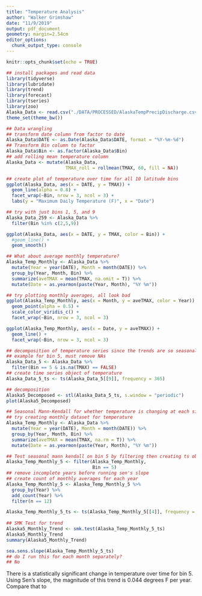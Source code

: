 ```yaml
---
title: "Temperature Analysis"
author: "Walker Grimshaw"
date: "11/9/2019"
output: pdf_document
geometry: margin=2.54cm
editor_options: 
  chunk_output_type: console
---
```


```r
knitr::opts_chunk$set(echo = TRUE)
```

```r
## install packages and read data
library(tidyverse)
library(lubridate)
library(trend)
library(forecast)
library(tseries)
library(zoo)
Alaska_Data <- read.csv("./DATA/PROCESSED/AlaskaTempPrecipDischarge.csv")
theme_set(theme_bw())
```

```r
## Data wrangling
## transform date column from factor to date
Alaska_Data$DATE <- as.Date(Alaska_Data$DATE, format = "%Y-%m-%d")
## Transform Bin column to factor
Alaska_Data$Bin <- as.factor(Alaska_Data$Bin)
## add rolling mean temperature column
Alaska_Data <- mutate(Alaska_Data,
                      TMAX_roll = rollmean(TMAX, 60, fill = NA))

## create plot of temperature over time for all 10 latitude bins
ggplot(Alaska_Data, aes(x = DATE, y = TMAX)) +
  geom_line(alpha = 0.8) +
  facet_wrap(~Bin, nrow = 3, ncol = 3) +
  labs(y = "Maximum Daily Temperature (F)", x = "Date")

## try with just bins 1, 5, and 9
Alaska_Data_259 <- Alaska_Data %>%
  filter(Bin %in% c(2,5,9))

ggplot(Alaska_Data, aes(x = DATE, y = TMAX, color = Bin)) +
  #geom_line() +
  geom_smooth()

## What about average monthly temperature?
Alaska_Temp_Monthly <- Alaska_Data %>%
  mutate(Year = year(DATE), Month = month(DATE)) %>%
  group_by(Year, Month, Bin) %>%
  summarize(aveTMAX = mean(TMAX, na.omit = T)) %>%
  mutate(Date = as.yearmon(paste(Year, Month), "%Y %m"))

## try plotting monthly averages, all look bad
ggplot(Alaska_Temp_Monthly, aes(x = Month, y = aveTMAX, color = Year)) +
  geom_point(alpha = 0.5) +
  scale_color_viridis_c() +
  facet_wrap(~Bin, nrow = 3, ncol = 3)

ggplot(Alaska_Temp_Monthly, aes(x = Date, y = aveTMAX)) +
  geom_line() +
  facet_wrap(~Bin, nrow = 3, ncol = 3)
```

```r
## decomposition of temperature series since the trends are so seasonal
## example for bin 5, must remove NAs
Alaska_Data_5 <- Alaska_Data %>%
  filter(Bin == 5 & is.na(TMAX) == FALSE)
## create time series object of temperature
Alaska_Data_5_ts <- ts(Alaska_Data_5[[9]], frequency = 365)

## decomposition
Alaska5_Decomposed <- stl(Alaska_Data_5_ts, s.window = "periodic")
plot(Alaska5_Decomposed)
```

```r
## Seasonal Mann-Kendall for whether temperature is changing at each site
## try creating monthly dataset for temperature
Alaska_Temp_Monthly <- Alaska_Data %>%
  mutate(Year = year(DATE), Month = month(DATE)) %>%
  group_by(Year, Month, Bin) %>%
  summarize(aveTMAX = mean(TMAX, na.rm = T)) %>%
  mutate(Date = as.yearmon(paste(Year, Month), "%Y %m"))

## Test seasonal mann kendall on bin 5 by filtering then creating ts object
Alaska_Temp_Monthly_5 <- filter(Alaska_Temp_Monthly,
                                Bin == 5)
## remove incomplete years before running sen's slope
## create count of monthly averages for each year
Alaska_Temp_Monthly_5 <- Alaska_Temp_Monthly_5 %>%
  group_by(Year) %>%
  add_count(Year) %>%
  filter(n == 12)

Alaska_Temp_Monthly_5_ts <- ts(Alaska_Temp_Monthly_5[[4]], frequency = 12)
  
## SMK Test for trend
Alaska5_Monthly_Trend <- smk.test(Alaska_Temp_Monthly_5_ts)
Alaska5_Monthly_Trend
summary(Alaska5_Monthly_Trend)

sea.sens.slope(Alaska_Temp_Monthly_5_ts)
## do I run this for each month separately?
## No
```
There is a statistically significant change in temperature over time for bin 5. Using Sen's slope, the magnitude of this trend is 0.044 degrees F per year. Compare that to 

